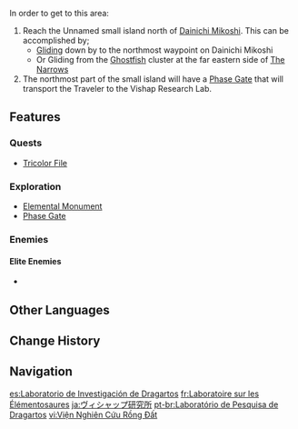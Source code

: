 {{Location Infobox
|image        = Vishap Research Lab.png
|type         = Point of Interest
|region       = Inazuma
|area         = Enkanomiya
|map          = Enkanomiya
}}
{{Location Intro|description=<p></p>}}

In order to get to this area:

# Reach the Unnamed small island north of [[Dainichi Mikoshi]]. This can be accomplished by;
#*[[Gliding]] down by to the northmost waypoint on Dainichi Mikoshi
#*Or Gliding from the [[Ghostfish]] cluster at the far eastern side of [[The Narrows]]
# The northmost part of the small island will have a [[Phase Gate]] that will transport the Traveler to the Vishap Research Lab.

==Features==
===Quests===
*[[Tricolor File]]

===Exploration===
*[[Elemental Monument]]
*[[Phase Gate]]

===Enemies===
====Elite Enemies====
*{{Enemy|Rimebiter Bathysmal Vishap Hatchling}}

==Other Languages==
{{Other Languages
|en      = Vishap Research Lab
|zhs     = 龙蜥研究所
|zhs_rm  = Lóngxī Yánjiū-suǒ
|zht     = 龍蜥研究所
|zht_rm  = Lóngxī Yánjiù-suǒ
|zh_tl   = {{Lex|Vishap|zh}} Research Lab
|ja      = ヴィシャップ研究所
|ja_rm   = Vishappu Kenkyuujo
|ja_tl   = Vishap Research Lab
|ko      = {{tt|용|龍}} 도마뱀 {{tt|연구소|硏究所}}
|ko_tl   = {{Lex|Vishap|ko}} Laboratory
|es      = Laboratorio de Investigación de Dragartos
|es_tl   = {{Lex|Vishap|es}} Research Lab
|fr      = Laboratoire sur les Élémentosaures
|fr_tl   = Laboratory About {{Lex|Vishap|fr}}
|ru      = Центр исследования вишапов
|ru_tl   = Vishap Research Center
|th      = Vishap Research Lab
|vi      = Viện Nghiên Cứu Rồng Đất
|vi_tl   = {{Lex|Vishap|vi}} Research Lab
|de      = Drachenechsen-Forschungsinstitut
|de_tl   = {{Lex|Vishap|de}} Research Institute
|id      = Vishap Research Lab
|pt      = Laboratório de Pesquisa de Dragartos
|pt_tl   = <!--use {{Lex|Vishap|pt}}-->
|tr      = Ejder Araştırma Laboratuvarı
|tr_tl   = 
|it      = Laboratorio di ricerca sugli Elementosauri
|it_tl   = 
}}

==Change History==
{{Change History|2.4}}

==Navigation==
{{PoI Navbox|Inazuma}}

[[es:Laboratorio de Investigación de Dragartos]]
[[fr:Laboratoire sur les Élémentosaures]]
[[ja:ヴィシャップ研究所]]
[[pt-br:Laboratório de Pesquisa de Dragartos]]
[[vi:Viện Nghiên Cứu Rồng Đất]]